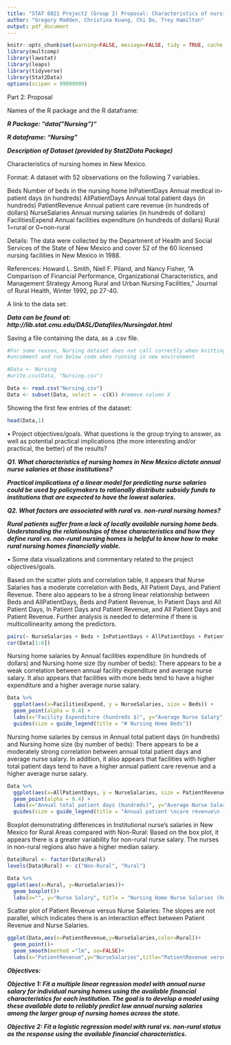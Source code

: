 ```yaml
---
title: "STAT 6021 Project2 (Group 2) Proposal: Characteristics of nursing homes in New Mexico."
author: "Gregory Madden, Christina Kuang, Chi Do, Trey Hamilton"
output: pdf_document
---
```


```r
knitr::opts_chunk$set(warning=FALSE, message=FALSE, tidy = TRUE, cache =TRUE)
library(multcomp)
library(lawstat)
library(leaps)
library(tidyverse)
library(Stat2Data)
options(scipen = 99999999) 

```

Part 2: Proposal

Names of the R package and the R dataframe: 

***R Package: "data("Nursing")"***

***R dataframe: "Nursing"***

***Description of Dataset (provided by Stat2Data Package)***

Characteristics of nursing homes in New Mexico.

Format: A dataset with 52 observations on the following 7 variables.

Beds	Number of beds in the nursing home
InPatientDays	Annual medical in-patient days (in hundreds)
AllPatientDays	Annual total patient days (in hundreds)
PatientRevenue	Annual patient care revenue (in hundreds of dollars)
NurseSalaries	Annual nursing salaries (in hundreds of dollars)
FacilitiesExpend	Annual facilities expenditure (in hundreds of dollars)
Rural	1=rural or 0=non-rural

Details: The data were collected by the Department of Health and Social Services of the State of New Mexico and cover 52 of the 60 licensed nursing facilities in New Mexico in 1988.

References: 
Howard L. Smith, Niell F. Piland, and Nancy Fisher, "A Comparison of Financial Performance, Organizational Characteristics, and Management Strategy Among Rural and Urban Nursing Facilities," Journal of Rural Health, Winter 1992, pp 27-40.

A link to the data set: 

***Data can be found at: http://lib.stat.cmu.edu/DASL/Datafiles/Nursingdat.html***

Saving a file containing the data, as a .csv file. 

```r

#For some reason, Nursing dataset does not call correctly when knitting markdown so commented here
#uncomment and run below code when running in new environment

#Data <- Nursing
#write.csv(Data, "Nursing.csv")

Data <- read.csv("Nursing.csv")
Data <- subset(Data, select = -c(X)) #remove column X
```

Showing the first few entries of the dataset: 

```r

head(Data,1)


```


• Project objectives/goals. What questions is the group trying to answer, as well as potential practical implications (the more interesting and/or practical, the better) of the results?  

***Q1. What characteristics of nursing homes in New Mexico dictate annual nurse salaries at those institutions? ***

***Practical implications of a linear model for predicting nurse salaries could be used by policymakers to rationally distribute subsidy funds to institutions that are expected to have the lowest salaries.***

***Q2. What factors are associated with rural vs. non-rural nursing homes?  ***

***Rural patients suffer from a lack of locally available nursing home beds. Understanding the relationships of these characteristics and how they define  rural vs. non-rural nursing homes is helpful to know how to make rural nursing homes financially viable. ***

• Some data visualizations and commentary related to the project objectives/goals. 

Based on the scatter plots and correlation table, it appears that Nurse Salaries has a moderate correlation with Beds, All Patient Days, and Patient Revenue. There also appears to be a strong linear relationship between Beds and AllPatientDays, Beds and Patient Revenue, In Patient Days and All Patient Days, In Patient Days and Patient Revenue, and All Patient Days and Patient Revenue. Further analysis is needed to determine if there is multicollinearity among the predictors. 

```r
pairs(~ NurseSalaries + Beds + InPatientDays + AllPatientDays + PatientRevenue + FacilitiesExpend, data = Data, lower.panel = NULL)
cor(Data[1:6])
```

Nursing home salaries by Annual facilities expenditure (in hundreds of dollars) and Nursing home size (by number of beds): 
There appears to be a weak correlation between annual facility expenditure and average nurse salary. It also appears that facilities with more beds tend to have a higher expenditure and a higher average nurse salary.  

```r

Data %>%
  ggplot(aes(x=FacilitiesExpend, y = NurseSalaries, size = Beds)) +
  geom_point(alpha = 0.4) +
  labs(x="Facility Expenditure (hundreds $)", y="Average Nurse Salary", title = "Nursing Home Nurse Salaries (hundreds $)") +
  guides(size = guide_legend(title = "# Nursing Home Beds"))

```


Nursing home salaries by census in Annual total patient days (in hundreds) and Nursing home size (by number of beds): 
There appears to be a moderately strong correlation between annual total patient days and average nurse salary. In addition, it also appears that facilities with higher total patient days tend to have a higher annual patient care revenue and a higher average nurse salary.

```r
Data %>%
  ggplot(aes(x=AllPatientDays, y = NurseSalaries, size = PatientRevenue)) +
  geom_point(alpha = 0.4) +
  labs(x="Annual total patient days (hundreds)", y="Average Nurse Salary (hundreds $)", title = "Nursing Home Nurse Salaries") +
  guides(size = guide_legend(title = "Annual patient \ncare revenue\n (hundreds $)"))

```


Boxplot demonstrating differences in Institutional nurse's salaries in New Mexico for Rural Areas compared with Non-Rural: 
Based on the box plot, it appears there is a greater variability for non-rural nurse salary. The nurses in non-rural regions also have a higher median salary. 

```r
Data$Rural <- factor(Data$Rural)
levels(Data$Rural) <- c("Non-Rural", "Rural")

Data %>%
ggplot(aes(x=Rural, y=NurseSalaries))+
  geom_boxplot()+
  labs(x="", y="Nurse Salary", title = "Nursing Home Nurse Salaries (hundreds $)") 

```
Scatter plot of Patient Revenue versus Nurse Salaries: 
The slopes are not parallel, which indicates there is an interaction effect between Patient Revenue and Nurse Salaries.
```r
ggplot(Data,aes(x=PatientRevenue,y=NurseSalaries,color=Rural))+
  geom_point()+
  geom_smooth(method ="lm", se=FALSE)+
  labs(x="PatientRevenue",y="NurseSalaries",title="PatientRevenue versus NurseSalaries")
```

***Objectives:***

***Objective 1: Fit a multiple linear regression model with annual nurse salary for individual nursing homes using the available financial characteristics for each institution. The goal is to develop a model using these available data to reliably predict low annual nursing salaries among the larger group of nursing homes across the state. ***


***Objective 2: Fit a logistic regression model with rural vs. non-rural status as the response using the available financial characteristics. ***


